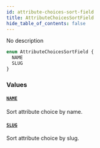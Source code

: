 ```yaml
---
id: attribute-choices-sort-field
title: AttributeChoicesSortField
hide_table_of_contents: false
---
```


No description

```graphql
enum AttributeChoicesSortField {
  NAME
  SLUG
}
```

### Values

#### [`NAME`](#)

Sort attribute choice by name.

#### [`SLUG`](#)

Sort attribute choice by slug.
